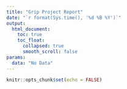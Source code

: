```yaml
---
title: "Grip Project Report"
date: "`r format(Sys.time(), '%d %B %Y')`"
output:
  html_document:
    toc: true
    toc_float:
      collapsed: true
      smooth_scroll: false
params:
  data: "No Data"
---
```



```r
knitr::opts_chunk$set(echo = FALSE)
```
